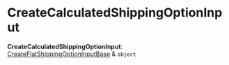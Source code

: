 
# CreateCalculatedShippingOptionInput

 **CreateCalculatedShippingOptionInput**: [CreateFlatShippingOptionInputBase](../types.CreateFlatShippingOptionInputBase/page.mdx) & `object`
